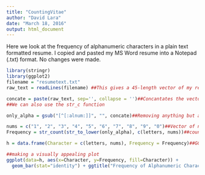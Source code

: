 ```yaml
---
title: "CountingVitae"
author: "David Lara"
date: "March 18, 2016"
output: html_document
---
```

Here we look at the frequency of alphanumeric characters in a plain text formatted resume. I copied and pasted my MS Word resume into a Notepad (.txt) format. No changes were made. 
```r
library(stringr)
library(ggplot2)
filename = "resumetext.txt"
raw_text = readLines(filename) ##This gives a 45-length vector of my resume, i.e. my resume was 45 lines long in plain text format

concate = paste(raw_text, sep='', collapse = '')##Concantates the vector into one line
##We can also use the str_c function

only_alpha = gsub("[^[:alnum:]]", "", concate)##Removing anything but alpha-numeric characters

nums = c("1", "2", "3", "4", "5", "6", "7", "8", "9", "0")##Vector of numbers
Frequency = str_count(str_to_lower(only_alpha), c(letters, nums))##counting the number of each letter and numbers, str_to_lower converts everything to lowercase

h = data.frame(Character = c(letters, nums), Frequency = Frequency)##GGplot is weird in how it requies its data so this just converts the data into a neccessary dataframe

##making a visually appealing plot
ggplot(data=h, aes(x=Character, y=Frequency, fill=Character)) + 
  geom_bar(stat="identity") + ggtitle("Frequency of Alphanumeric Characters in  my Resume")
```